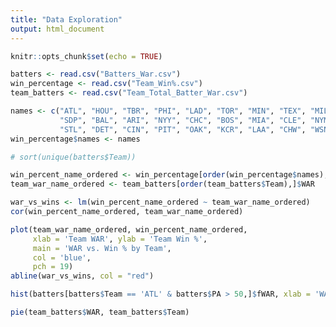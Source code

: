 ```yaml
---
title: "Data Exploration"
output: html_document
---
```


```r
knitr::opts_chunk$set(echo = TRUE)
```

```r
batters <- read.csv("Batters_War.csv")
win_percentage <- read.csv("Team_Win%.csv")
team_batters <- read.csv("Team_Total_Batter_War.csv")
```

```r
names <- c("ATL", "HOU", "TBR", "PHI", "LAD", "TOR", "MIN", "TEX", "MIL", "SEA", 
           "SDP", "BAL", "ARI", "NYY", "CHC", "BOS", "MIA", "CLE", "NYM", "SFG", 
           "STL", "DET", "CIN", "PIT", "OAK", "KCR", "LAA", "CHW", "WSN", "COL")
win_percentage$names <- names
```

```r
# sort(unique(batters$Team))
```

```r
win_percent_name_ordered <- win_percentage[order(win_percentage$names),]$Win.
team_war_name_ordered <- team_batters[order(team_batters$Team),]$WAR
```

```r
war_vs_wins <- lm(win_percent_name_ordered ~ team_war_name_ordered)
cor(win_percent_name_ordered, team_war_name_ordered)
```

```r
plot(team_war_name_ordered, win_percent_name_ordered, 
     xlab = 'Team WAR', ylab = 'Team Win %', 
     main = 'WAR vs. Win % by Team',
     col = 'blue',
     pch = 19)
abline(war_vs_wins, col = "red")
```

```r
hist(batters[batters$Team == 'ATL' & batters$PA > 50,]$fWAR, xlab = 'WAR', main = "Distribution of WAR (Braves Players)", col = "blue")
```

```r
pie(team_batters$WAR, team_batters$Team)
```

